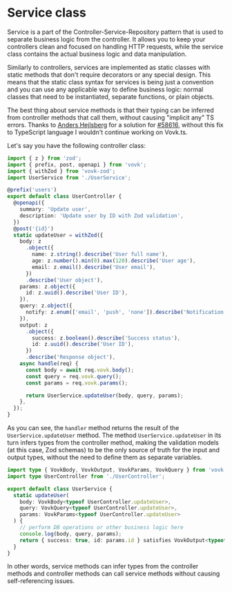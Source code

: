 
# Service class

Service is a part of the Controller-Service-Repository pattern that is used to separate business logic from the controller. It allows you to keep your controllers clean and focused on handling HTTP requests, while the service class contains the actual business logic and data manipulation.

Similarly to controllers, services are implemented as static classes with static methods that don't require decorators or any special design. This means that the static class syntax for services is being just a convention and you can use any applicable way to define business logic: normal classes that need to be instantiated, separate functions, or plain objects.

The best thing about service methods is that their typing can be inferred from controller methods that call them, without causing "implicit any" TS errors. Thanks to [Anders Hejlsberg](https://github.com/ahejlsberg) for a solution for [#58616](https://github.com/microsoft/TypeScript/issues/58616), without this fix to TypeScript language I wouldn't continue working on Vovk.ts.

Let's say you have the following controller class:

```ts filename="src/modules/user/UserController.ts" {38}
import { z } from 'zod';
import { prefix, post, openapi } from 'vovk';
import { withZod } from 'vovk-zod';
import UserService from './UserService';

@prefix('users')
export default class UserController {
  @openapi({
    summary: 'Update user',
    description: 'Update user by ID with Zod validation',
  })
  @post('{id}')
  static updateUser = withZod({
    body: z
      .object({
        name: z.string().describe('User full name'),
        age: z.number().min(0).max(120).describe('User age'),
        email: z.email().describe('User email'),
      })
      .describe('User object'),
    params: z.object({
      id: z.uuid().describe('User ID'),
    }),
    query: z.object({
      notify: z.enum(['email', 'push', 'none']).describe('Notification type'),
    }),
    output: z
      .object({
        success: z.boolean().describe('Success status'),
        id: z.uuid().describe('User ID'),
      })
      .describe('Response object'),
    async handle(req) {
      const body = await req.vovk.body();
      const query = req.vovk.query();
      const params = req.vovk.params();

      return UserService.updateUser(body, query, params);
    },
  });
}
```

As you can see, the `handler` method returns the result of the `UserService.updateUser` method. The method `UserService.updateUser` in its turn infers types from the controller method, making the validation models (at this case, Zod schemas) to be the only source of truth for the input and output types, without the need to define them as separate variables.


```ts filename="src/app/controller/service/page.mdx"
import type { VovkBody, VovkOutput, VovkParams, VovkQuery } from 'vovk';
import type UserController from './UserController';

export default class UserService {
  static updateUser(
    body: VovkBody<typeof UserController.updateUser>,
    query: VovkQuery<typeof UserController.updateUser>,
    params: VovkParams<typeof UserController.updateUser>
  ) {
    // perform DB operations or other business logic here
    console.log(body, query, params);
    return { success: true, id: params.id } satisfies VovkOutput<typeof UserController.updateUser>;
  }
}
```

In other words, service methods can infer types from the controller methods and controller methods can call service methods without causing self-referencing issues.

